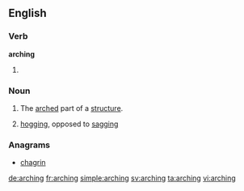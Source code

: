 ==English==

===Verb===
'''arching'''

# {{present participle of|arch}}

===Noun===
{{en-noun}}

# The [[arched]] part of a [[structure]].
# {{nautical}} [[hogging]], opposed to [[sagging]]

{{Webster 1913}}

===Anagrams===
* [[chagrin#English|chagrin]]

[[de:arching]]
[[fr:arching]]
[[simple:arching]]
[[sv:arching]]
[[ta:arching]]
[[vi:arching]]
